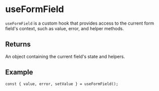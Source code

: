 # useFormField

`useFormField` is a custom hook that provides access to the current form field's context, such as value, error, and helper methods.

## Returns

An object containing the current field's state and helpers.

## Example

```tsx
const { value, error, setValue } = useFormField();
``` 